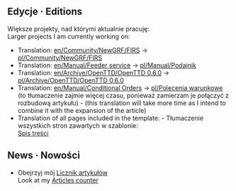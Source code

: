 ==Edycje &middot; Editions==
Większe projekty, nad którymi aktualnie pracuję:<br>Larger projects I am currently working on:
*Translation: [[en/Community/NewGRF/FIRS]] → [[pl/Community/NewGRF/FIRS]]
*Translation: [[en/Manual/Feeder service]] → [[pl/Manual/Podajnik]]
*Translation: [[en/Archive/OpenTTD/OpenTTD 0.6.0]] → [[pl/Archive/OpenTTD/OpenTTD 0.6.0]]
*Translation: [[en/Manual/Conditional Orders]] → [[pl/Polecenia warunkowe]]<br>(to tłumaczenie zajmie więcej czasu, ponieważ zamierzam je połączyć z rozbudową artykułu) - (this translation will take more time as I intend to combine it with the expansion of the article)
*Translation of all pages included in the template: - Tłumaczenie wszystkich stron zawartych w szablonie:<br>[[Template:pl/Manual/Spis treści|Spis treści]]

==News &middot; Nowości==
*Obejrzyj mój [[pl/Archive/Community/Users/Yazalo#licznik-artykulow|Licznik artykułów]]<br>Look at my [[en/Archive/Community/Users/Yazalo#articles-counter|Articles counter]]